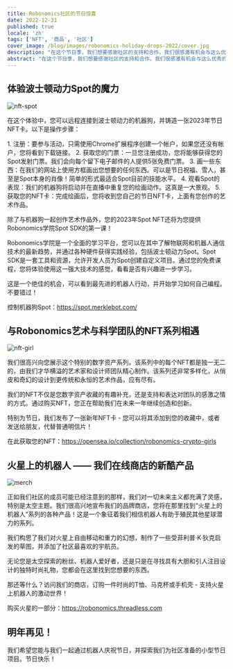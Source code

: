 ```yaml
---
title: Robonomics社区的节日惊喜
date: 2022-12-31
published: true
locale: 'zh'
tags: ['NFT', '商品', '社区']
cover_image: /blog/images/robonomics-holiday-drops-2022/cover.jpg
description: "在这个节日季，我们想要感谢社区的支持和合作。我们很感激有机会与这么优秀的人一起工作！在我们庆祝圣诞节和新年之际，希望您能放松身心，与您所爱的人共度美好时光。我们一直在寻找庆祝节日的新方式，今年我们有许多体验可以与您分享！"
abstract: "在这个节日季，我们想要感谢社区的支持和合作。我们很感激有机会与这么优秀的人一起工作！在我们庆祝圣诞节和新年之际，希望您能放松身心，与您所爱的人共度美好时光。我们一直在寻找庆祝节日的新方式，今年我们有许多体验可以与您分享！"
---
```


## 体验波士顿动力Spot的魔力

![nft-spot](/blog/images/robonomics-holiday-drops-2022/1-nft-spot.png)

在这个体验中，您可以远程连接到波士顿动力的机器狗，并铸造一张2023年节日NFT卡。以下是操作步骤：

<TextCard alignContent="left">
1. 注册：要参与活动，只需使用Chrome扩展程序创建一个帐户，如果您还没有帐户，您将看到下载链接。
</TextCard>

<TextCard alignContent="left">
2. 获取您的门票：一旦您注册成功，您将能够获得您的Spot发射门票。我们会向每个留下电子邮件的人提供5张免费门票。
</TextCard>

<TextCard alignContent="left">
3. 画一些东西：在我们的网站上使用方框画出您想要的任何东西。可以是节日祝福、雪人，甚至是Spot本身的肖像！简单的形式最适合Spot目前的技能水平。
</TextCard>

<TextCard alignContent="left">
4. 观看Spot的表现：我们的机器狗将启动并在直播中重复您的绘画动作。这真是一大景观。
</TextCard>

<TextCard alignContent="left">
5. 获取您的NFT卡：完成绘画后，您将收到您自己的节日NFT卡，上面有您创作的艺术作品。
</TextCard>

除了与机器狗一起创作艺术作品外，您的2023年Spot NFT还将为您提供Robonomics学院Spot SDK的第一课！

Robonomics学院是一个全面的学习平台，您可以在其中了解物联网和机器人通信技术的最新趋势，并通过各种硬件获得实践经验，包括波士顿动力Spot。Spot SDK是一套工具和资源，允许开发人员为Spot创建自定义项目。通过您的免费课程，您将体验使用这一强大技术的感觉，看看是否有兴趣进一步学习。

这是一个绝佳的机会，可以看到最先进的机器人行动，并开始学习如何自己编程。不要错过！

控制机器狗Spot：https://spot.merklebot.com/

## 与Robonomics艺术与科学团队的NFT系列相遇

![nft-girl](/blog/images/robonomics-holiday-drops-2022/2-nft-girl.png)

我们很高兴向您展示这个特别的数字资产系列。该系列中的每个NFT都是独一无二的，由我们才华横溢的艺术家和设计师团队精心制作。该系列还非常多样化，从俏皮和奇幻的设计到更传统和永恒的艺术作品，应有尽有。

我们的NFT不仅是您数字资产收藏的有趣补充，还是支持和表达对团队的感激之情的方式。通过购买NFT，您正在帮助我们在未来一年继续创造和创新。

特别为节日，我们发布了一张新年NFT卡 - 您可以将其添加到您的收藏中，或者发送给朋友，代替普通明信片！

在此获取您的NFT：https://opensea.io/collection/robonomics-crypto-girls

## 火星上的机器人 —— 我们在线商店的新酷产品

![merch](/blog/images/robonomics-holiday-drops-2022/3-merch.png)

正如我们社区的成员可能已经注意到的那样，我们对一切未来主义都充满了灵感，特别是太空主题。我们很高兴地宣布我们的品牌商店，您将在那里找到“火星上的机器人”系列的各种产品！这是一个象征着我们相信机器人有助于殖民其他星球潜力的系列。

我们构思了我们对火星上自由移动和重力的幻想，制作了一些受菲利普·K·狄克启发的草图，并添加了社区最喜欢的宇航员。

无论您是太空探索的粉丝、机器人爱好者，还是只是在寻找具有大胆和引人注目设计的独特时尚礼物，您都会在这里找到您想要的东西。

那还等什么？访问我们的商店，订购一件时尚的T恤、马克杯或手机壳 - 支持火星上机器人的激动世界！

购买火星的一部分：https://robonomics.threadless.com

## 明年再见！

我们希望您能与我们一起通过机器人庆祝节日，并探索我们为社区准备的小型节日项目。节日快乐！